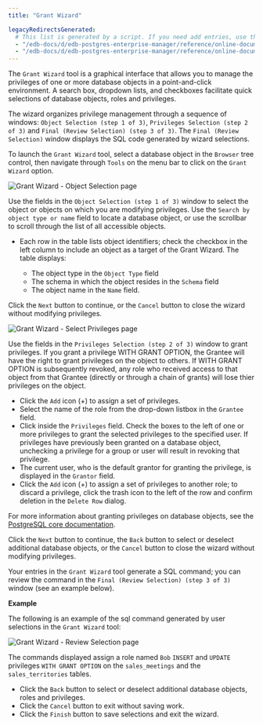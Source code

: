 ```yaml
---
title: "Grant Wizard"

legacyRedirectsGenerated:
  # This list is generated by a script. If you need add entries, use the `legacyRedirects` key.
  - "/edb-docs/d/edb-postgres-enterprise-manager/reference/online-documentation/8.0/grant_wizard.html"
  - "/edb-docs/d/edb-postgres-enterprise-manager/reference/online-documentation/latest/grant_wizard.html"
---
```


<div id="grant_wizard" class="registered_link"></div>

The `Grant Wizard` tool is a graphical interface that allows you to manage the privileges of one or more database objects in a point-and-click environment. A search box, dropdown lists, and checkboxes facilitate quick selections of database objects, roles and privileges.

The wizard organizes privilege management through a sequence of windows: `Object Selection (step 1 of 3)`, `Privileges Selection (step 2 of 3)` and `Final (Review Selection) (step 3 of 3)`. The `Final (Review Selection)` window displays the SQL code generated by wizard selections.

To launch the `Grant Wizard` tool, select a database object in the `Browser` tree control, then navigate through `Tools` on the menu bar to click on the `Grant Wizard` option.

![Grant Wizard - Object Selection page](../images/grant_wizard_step1.png)

Use the fields in the `Object Selection (step 1 of 3)` window to select the object or objects on which you are modifying privileges. Use the `Search by object type or name` field to locate a database object, or use the scrollbar to scroll through the list of all accessible objects.

-   Each row in the table lists object identifiers; check the checkbox in the left column to include an object as a target of the Grant Wizard. The table displays:

    -   The object type in the `Object Type` field
    -   The schema in which the object resides in the `Schema` field
    -   The object name in the `Name` field.

Click the `Next` button to continue, or the `Cancel` button to close the wizard without modifying privileges.

![Grant Wizard - Select Privileges page](../images/grant_wizard_step2.png)

Use the fields in the `Privileges Selection (step 2 of 3)` window to grant privileges. If you grant a privilege WITH GRANT OPTION, the Grantee will have the right to grant privileges on the object to others. If WITH GRANT OPTION is subsequently revoked, any role who received access to that object from that Grantee (directly or through a chain of grants) will lose thier privileges on the object.

-   Click the `Add` icon (+) to assign a set of privileges.
-   Select the name of the role from the drop-down listbox in the `Grantee` field.
-   Click inside the `Privileges` field. Check the boxes to the left of one or more privileges to grant the selected privileges to the specified user. If privileges have previously been granted on a database object, unchecking a privilege for a group or user will result in revoking that privilege.
-   The current user, who is the default grantor for granting the privilege, is displayed in the `Grantor` field.
-   Click the `Add` icon (+) to assign a set of privileges to another role; to discard a privilege, click the trash icon to the left of the row and confirm deletion in the `Delete Row` dialog.

For more information about granting privileges on database objects, see the [PostgreSQL core documentation](http://www.postgresql.org/docs/9.5/static/sql-grant.html).

Click the `Next` button to continue, the `Back` button to select or deselect additional database objects, or the `Cancel` button to close the wizard without modifying privileges.

Your entries in the `Grant Wizard` tool generate a SQL command; you can review the command in the `Final (Review Selection) (step 3 of 3)` window (see an example below).

**Example**

The following is an example of the sql command generated by user selections in the `Grant Wizard` tool:

![Grant Wizard - Review Selection page](../images/grant_wizard_step3.png)

The commands displayed assign a role named `Bob` `INSERT` and `UPDATE` privileges `WITH GRANT OPTION` on the `sales_meetings` and the `sales_territories` tables.

-   Click the `Back` button to select or deselect additional database objects, roles and privileges.
-   Click the `Cancel` button to exit without saving work.
-   Click the `Finish` button to save selections and exit the wizard.
